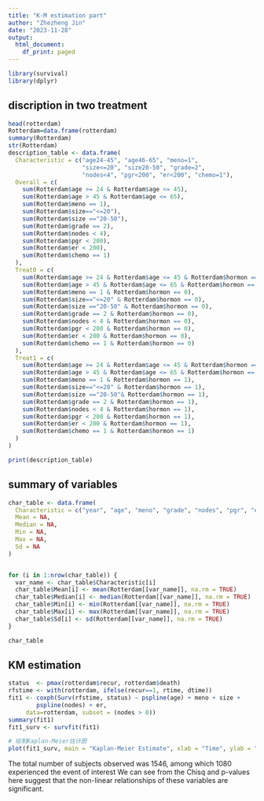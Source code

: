 ```yaml
---
title: "K-M estimation part"
author: "Zhezheng Jin"
date: "2023-11-28"
output:
  html_document:
    df_print: paged
---
```

```r
library(survival)
library(dplyr)
```

## discription in two treatment

```r
head(rotterdam)
Rotterdam=data.frame(rotterdam)
summary(Rotterdam)
str(Rotterdam)
description_table <- data.frame(
  Characteristic = c("age24-45", "age46-65", "meno=1", 
                     "size<=20", "size20-50", "grade=2", 
                     "nodes<4", "pgr<200", "er<200", "chemo=1"),
  Overall = c(
    sum(Rotterdam$age >= 24 & Rotterdam$age <= 45),
    sum(Rotterdam$age > 45 & Rotterdam$age <= 65),
    sum(Rotterdam$meno == 1),
    sum(Rotterdam$size=="<=20"),
    sum(Rotterdam$size =="20-50"),
    sum(Rotterdam$grade == 2),
    sum(Rotterdam$nodes < 4),
    sum(Rotterdam$pgr < 200),
    sum(Rotterdam$er < 200),
    sum(Rotterdam$chemo == 1)
  ),
  Treat0 = c(
    sum(Rotterdam$age >= 24 & Rotterdam$age <= 45 & Rotterdam$hormon == 0),
    sum(Rotterdam$age > 45 & Rotterdam$age <= 65 & Rotterdam$hormon == 0),
    sum(Rotterdam$meno == 1 & Rotterdam$hormon == 0),
    sum(Rotterdam$size=="<=20" & Rotterdam$hormon == 0),
    sum(Rotterdam$size =="20-50" & Rotterdam$hormon == 0),
    sum(Rotterdam$grade == 2 & Rotterdam$hormon == 0),
    sum(Rotterdam$nodes < 4 & Rotterdam$hormon == 0),
    sum(Rotterdam$pgr < 200 & Rotterdam$hormon == 0),
    sum(Rotterdam$er < 200 & Rotterdam$hormon == 0),
    sum(Rotterdam$chemo == 1 & Rotterdam$hormon == 0)
  ),
  Treat1 = c(
    sum(Rotterdam$age >= 24 & Rotterdam$age <= 45 & Rotterdam$hormon == 1),
    sum(Rotterdam$age > 45 & Rotterdam$age <= 65 & Rotterdam$hormon == 1),
    sum(Rotterdam$meno == 1 & Rotterdam$hormon == 1),
    sum(Rotterdam$size=="<=20" & Rotterdam$hormon == 1),
    sum(Rotterdam$size =="20-50"& Rotterdam$hormon == 1),
    sum(Rotterdam$grade == 2 & Rotterdam$hormon == 1),
    sum(Rotterdam$nodes < 4 & Rotterdam$hormon == 1),
    sum(Rotterdam$pgr < 200 & Rotterdam$hormon == 1),
    sum(Rotterdam$er < 200 & Rotterdam$hormon == 1),
    sum(Rotterdam$chemo == 1 & Rotterdam$hormon == 1)
  )
)

print(description_table)
```

## summary of variables

```r
char_table <- data.frame(
  Characteristic = c("year", "age", "meno", "grade", "nodes", "pgr", "er", "hormon", "chemo", "rtime", "recur", "dtime", "death"),
  Mean = NA,
  Median = NA,
  Min = NA,
  Max = NA,
  Sd = NA
)


for (i in 1:nrow(char_table)) {
  var_name <- char_table$Characteristic[i]
  char_table$Mean[i] <- mean(Rotterdam[[var_name]], na.rm = TRUE)
  char_table$Median[i] <- median(Rotterdam[[var_name]], na.rm = TRUE)
  char_table$Min[i] <- min(Rotterdam[[var_name]], na.rm = TRUE)
  char_table$Max[i] <- max(Rotterdam[[var_name]], na.rm = TRUE)
  char_table$Sd[i] <- sd(Rotterdam[[var_name]], na.rm = TRUE)
}

char_table
```

## KM estimation

```r
status  <- pmax(rotterdam$recur, rotterdam$death)
rfstime <- with(rotterdam, ifelse(recur==1, rtime, dtime))
fit1 <- coxph(Surv(rfstime, status) ~ pspline(age) + meno + size + 
        pspline(nodes) + er,
     data=rotterdam, subset = (nodes > 0))
summary(fit1)
fit1_surv <- survfit(fit1)

# 绘制Kaplan-Meier估计图
plot(fit1_surv, main = "Kaplan-Meier Estimate", xlab = "Time", ylab = "Survival Probability")
```

The total number of subjects observed was 1546, among which 1080 experienced the event of interest
We can see from the Chisq and p-values here suggest that the non-linear relationships of these variables are significant. 